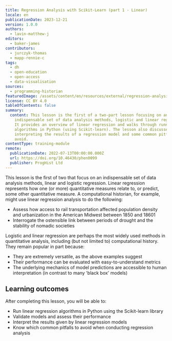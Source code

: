 ```yaml
---
title: Regression Analysis with Scikit-Learn (part 1 - Linear)
locale: en
publicationDate: 2023-12-21
version: 1.0.0
authors:
  - lavin-matthew-j
editors:
  - baker-james
contributors:
  - jurczyk-thomas
  - mapp-rennie-c
tags:
  - dh
  - open-education
  - open-access
  - data-visualisation
sources:
  - programming-historian
featuredImage: /assets/content/en/resources/external/regression-analysis-with-scikit-learn-part-1-linear/image.png
license: CC BY 4.0
tableOfContents: false
summary:
  content: This lesson is the first of a two-part lesson focusing on an
    indispensable set of data analysis methods, logistic and linear regression.
    It provides an overview of linear regression and walks through running both
    algorithms in Python (using Scikit-learn). The lesson also discusses
    interpreting the results of a regression model and some common pitfalls to
    avoid.
contentType: training-module
remote:
  publicationDate: 2022-07-13T00:00:00.000Z
  url: https://doi.org/10.46430/phen0099
  publisher: ProgHist Ltd
---
```

This lesson is the first of two that focus on an indispensable set of data analysis methods, linear and logistic regression. Linear regression represents how one (or more) quantitative measures relate to, or predict, some other quantitative measure. A computational historian, for example, might use linear regression analysis to do the following:

* Assess how access to rail transportation affected population density and urbanization in the American Midwest between 1850 and 18601
* Interrogate the ostensible link between periods of drought and the stability of nomadic societies

Logistic and linear regression are perhaps the most widely used methods in quantitative analysis, including (but not limited to) computational history. They remain popular in part because:

* They are extremely versatile, as the above examples suggest
* Their performance can be evaluated with easy-to-understand metrics
* The underlying mechanics of model predictions are accessible to human interpretation (in contrast to many 'black box' models)

## Learning outcomes

After completing this lesson, you will be able to:

* Run linear regression algorithms in Python using the Scikit-learn library
* Validate models and assess their performance
* Interpret the results given by linear regression models
* Know which common pitfalls to avoid when conducting regression analysis
